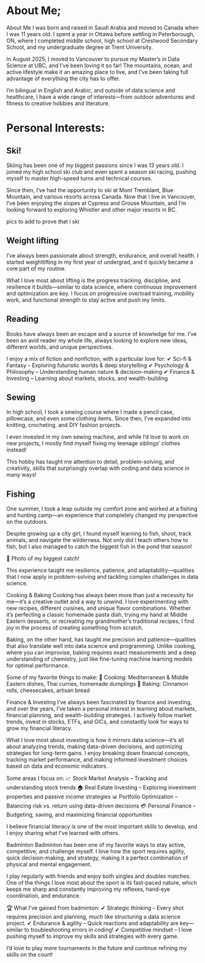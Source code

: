 

# About Me; 

About Me
I was born and raised in Saudi Arabia and moved to Canada when I was 11 years old. I spent a year in Ottawa before settling in Peterborough, ON, where I completed middle school, high school at Crestwood Secondary School, and my undergraduate degree at Trent University.

In August 2025, I moved to Vancouver to pursue my Master’s in Data Science at UBC, and I’ve been loving it so far! The mountains, ocean, and active lifestyle make it an amazing place to live, and I’ve been taking full advantage of everything the city has to offer.

I’m bilingual in English and Arabic, and outside of data science and healthcare, I have a wide range of interests—from outdoor adventures and fitness to creative hobbies and literature.

# Personal Interests: 

## Ski!

Skiing has been one of my biggest passions since I was 13 years old. I joined my high school ski club and even spent a season ski racing, pushing myself to master high-speed turns and technical courses.

Since then, I’ve had the opportunity to ski at Mont Tremblant, Blue Mountain, and various resorts across Canada. Now that I live in Vancouver, I’ve been enjoying the slopes at Cypress and Grouse Mountain, and I’m looking forward to exploring Whistler and other major resorts in BC.



pics to add to prove that i ski


## Weight lifting

I've always been passionate about strength, endurance, and overall health. I started weightlifting in my first year of undergrad, and it quickly became a core part of my routine.

What I love most about lifting is the progress tracking, discipline, and resilience it builds—similar to data science, where continuous improvement and optimization are key. I focus on progressive overload training, mobility work, and functional strength to stay active and push my limits.


## Reading 

Books have always been an escape and a source of knowledge for me. I’ve been an avid reader my whole life, always looking to explore new ideas, different worlds, and unique perspectives.

I enjoy a mix of fiction and nonfiction, with a particular love for:
✔ Sci-fi & Fantasy – Exploring futuristic worlds & deep storytelling
✔ Psychology & Philosophy – Understanding human nature & decision-making
✔ Finance & Investing – Learning about markets, stocks, and wealth-building


## Sewing 

In high school, I took a sewing course where I made a pencil case, pillowcase, and even some clothing items. Since then, I’ve expanded into knitting, crocheting, and DIY fashion projects.

I even invested in my own sewing machine, and while I’d love to work on new projects, I mostly find myself fixing my teenage siblings' clothes instead!

This hobby has taught me attention to detail, problem-solving, and creativity, skills that surprisingly overlap with coding and data science in many ways!


## Fishing 

One summer, I took a leap outside my comfort zone and worked at a fishing and hunting camp—an experience that completely changed my perspective on the outdoors.

Despite growing up a city girl, I found myself learning to fish, shoot, track animals, and navigate the wilderness. Not only did I teach others how to fish, but I also managed to catch the biggest fish in the pond that season!

📸 Photo of my biggest catch!

This experience taught me resilience, patience, and adaptability—qualities that I now apply in problem-solving and tackling complex challenges in data science.


Cooking & Baking
Cooking has always been more than just a necessity for me—it’s a creative outlet and a way to unwind. I love experimenting with new recipes, different cuisines, and unique flavor combinations. Whether it's perfecting a classic homemade pasta dish, trying my hand at Middle Eastern desserts, or recreating my grandmother’s traditional recipes, I find joy in the process of creating something from scratch.

Baking, on the other hand, has taught me precision and patience—qualities that also translate well into data science and programming. Unlike cooking, where you can improvise, baking requires exact measurements and a deep understanding of chemistry, just like fine-tuning machine learning models for optimal performance.

Some of my favorite things to make:
🥘 Cooking: Mediterranean & Middle Eastern dishes, Thai curries, homemade dumplings
🍰 Baking: Cinnamon rolls, cheesecakes, artisan bread


Finance & Investing
I've always been fascinated by finance and investing, and over the years, I’ve taken a personal interest in learning about markets, financial planning, and wealth-building strategies. I actively follow market trends, invest in stocks, ETFs, and GICs, and constantly look for ways to grow my financial literacy.

What I love most about investing is how it mirrors data science—it’s all about analyzing trends, making data-driven decisions, and optimizing strategies for long-term gains. I enjoy breaking down financial concepts, tracking market performance, and making informed investment choices based on data and economic indicators.

Some areas I focus on:
📈 Stock Market Analysis – Tracking and understanding stock trends
🏠 Real Estate Investing – Exploring investment properties and passive income strategies
📊 Portfolio Optimization – Balancing risk vs. return using data-driven decisions
💳 Personal Finance – Budgeting, saving, and maximizing financial opportunities

I believe financial literacy is one of the most important skills to develop, and I enjoy sharing what I’ve learned with others.

Badminton
Badminton has been one of my favorite ways to stay active, competitive, and challenge myself. I love how the sport requires agility, quick decision-making, and strategy, making it a perfect combination of physical and mental engagement.

I play regularly with friends and enjoy both singles and doubles matches. One of the things I love most about the sport is its fast-paced nature, which keeps me sharp and constantly improving my reflexes, hand-eye coordination, and endurance.

🏆 What I’ve gained from badminton:
✔ Strategic thinking – Every shot requires precision and planning, much like structuring a data science project.
✔ Endurance & agility – Quick reactions and adaptability are key—similar to troubleshooting errors in coding!
✔ Competitive mindset – I love pushing myself to improve my skills and strategies with every game.

I’d love to play more tournaments in the future and continue refining my skills on the court!